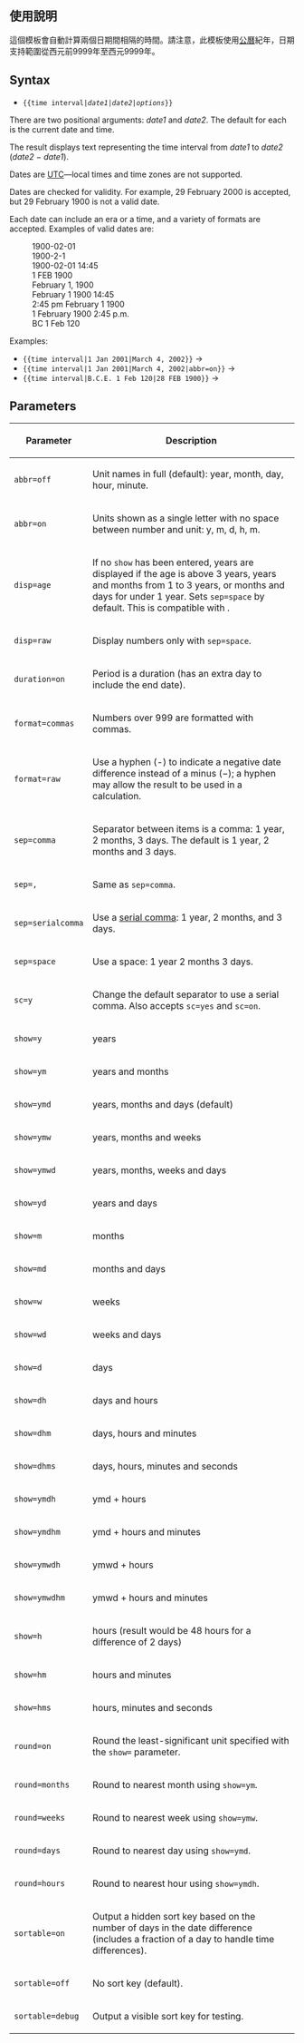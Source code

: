 == 使用說明 ==
這個模板會自動計算兩個日期間相隔的時間。請注意，此模板使用[[公曆]]紀年，日期支持範圍從西元前9999年至西元9999年。

== Syntax ==
*<code>&#123;{time interval|''date1''|''date2''|''options''}}</code>

There are two positional arguments: ''date1'' and ''date2''. The default for each is the current date and time.

The result displays text representing the time interval from ''date1'' to ''date2'' (''date2'' − ''date1'').

Dates are [[Coordinated Universal Time|UTC]]—local times and time zones are not supported.

Dates are checked for validity. For example, 29 February 2000 is accepted, but 29 February 1900 is not a valid date.

Each date can include an era or a time, and a variety of formats are accepted. Examples of valid dates are:
:1900-02-01
:1900-2-1
:1900-02-01 14:45
:1 FEB 1900
:February 1, 1900
:February 1 1900 14:45
:2:45 pm February 1 1900
:1 February 1900 2:45 p.m.
:BC 1 Feb 120

Examples:
*<code><nowiki>{{time interval|1 Jan 2001|March 4, 2002}}</nowiki></code> → {{time interval|1 Jan 2001|March 4, 2002}}
*<code><nowiki>{{time interval|1 Jan 2001|March 4, 2002|abbr=on}}</nowiki></code> → {{time interval|1 Jan 2001|March 4, 2002|abbr=on}}
*<code><nowiki>{{time interval|B.C.E. 1 Feb 120|28 FEB 1900}}</nowiki></code> → {{time interval|B.C.E. 1 Feb 120|28 FEB 1900}}

== Parameters ==
{| class="wikitable"
! Parameter !! Description
|-
| <code>abbr=off</code>        || Unit names in full (default): year, month, day, hour, minute.
|-
| <code>abbr=on</code>         || Units shown as a single letter with no space between number and unit: y, m, d, h, m.
|-
| <code>disp=age</code>        || If no <code>show</code> has been entered, years are displayed if the age is above 3 years, years and months from 1 to 3 years, or months and days for under 1 year. Sets <code>sep=space</code> by default. This is compatible with {{tl|age for infant}}.
|-
| <code>disp=raw</code>        || Display numbers only with <code>sep=space</code>.
|-
| <code>duration=on</code>     || Period is a duration (has an extra day to include the end date).
|-
| <code>format=commas</code>   || Numbers over 999 are formatted with commas.
|-
| <code>format=raw</code>      || Use a hyphen (-) to indicate a negative date difference instead of a minus (−); a hyphen may allow the result to be used in a calculation.
|-
| <code>sep=comma</code>       || Separator between items is a comma: 1 year, 2 months, 3 days. The default is 1 year, 2 months and 3 days.
|-
| <code>sep=,</code>           || Same as <code>sep=comma</code>.
|-
| <code>sep=serialcomma</code> || Use a [[serial comma]]: 1 year, 2 months, and 3 days.
|-
| <code>sep=space</code>       || Use a space: 1 year 2 months 3 days.
|-
| <code>sc=y</code>            || Change the default separator to use a serial comma. Also accepts <code>sc=yes</code> and <code>sc=on</code>.
|-
| <code>show=y</code>          || years
|-
| <code>show=ym</code>         || years and months
|-
| <code>show=ymd</code>        || years, months and days (default)
|-
| <code>show=ymw</code>        || years, months and weeks
|-
| <code>show=ymwd</code>       || years, months, weeks and days
|-
| <code>show=yd</code>         || years and days
|-
| <code>show=m</code>          || months
|-
| <code>show=md</code>         || months and days
|-
| <code>show=w</code>          || weeks
|-
| <code>show=wd</code>         || weeks and days
|-
| <code>show=d</code>          || days
|-
| <code>show=dh</code>         || days and hours
|-
| <code>show=dhm</code>        || days, hours and minutes
|-
| <code>show=dhms</code>       || days, hours, minutes and seconds
|-
| <code>show=ymdh</code>       || ymd + hours
|-
| <code>show=ymdhm</code>      || ymd + hours and minutes
|-
| <code>show=ymwdh</code>      || ymwd + hours
|-
| <code>show=ymwdhm</code>     || ymwd + hours and minutes
|-
| <code>show=h</code>          || hours (result would be 48 hours for a difference of 2 days)
|-
| <code>show=hm</code>         || hours and minutes
|-
| <code>show=hms</code>        || hours, minutes and seconds
|-
| <code>round=on</code>        || Round the least-significant unit specified with the <code>show=</code> parameter.
|-
| <code>round=months</code>    || Round to nearest month using <code>show=ym</code>.
|-
| <code>round=weeks</code>     || Round to nearest week using <code>show=ymw</code>.
|-
| <code>round=days</code>      || Round to nearest day using <code>show=ymd</code>.
|-
| <code>round=hours</code>     || Round to nearest hour using <code>show=ymdh</code>.
|-
| <code>sortable=on</code>     || Output a hidden sort key based on the number of days in the date difference (includes a fraction of a day to handle time differences).
|-
| <code>sortable=off</code>    || No sort key (default).
|-
| <code>sortable=debug</code>  || Output a visible sort key for testing.
|}